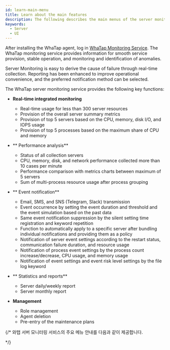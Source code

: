 ```yaml
---
id: learn-main-menu
title: Learn about the main features
description: The following describes the main menus of the server monitoring service.
keywords:
  - Server
  - UI
---
```


After installing the WhaTap agent, log in [WhaTap Monitoring Service](https://service.whatap.io). The WhaTap monitoring service provides information for smooth service provision, stable operation, and monitoring and identification of anomalies.

Server Monitoring is easy to derive the cause of failure through real-time collection. Reporting has been enhanced to improve operational convenience, and the preferred notification method can be selected.

The WhaTap server monitoring service provides the following key functions:

- **Real-time integrated monitoring**

  - Real-time usage for less than 300 server resources
  - Provision of the overall server summary metrics
  - Provision of top 5 servers based on the CPU, memory, disk I/O, and IOPS usage
  - Provision of top 5 processes based on the maximum share of CPU and memory

- ** Performance analysis**

  - Status of all collection servers
  - CPU, memory, disk, and network performance collected more than 10 cases per minute
  - Performance comparison with metrics charts between maximum of 5 servers
  - Sum of multi-process resource usage after process grouping

- ** Event notification**

  - Email, SMS, and SNS (Telegram, Slack) transmission
  - Event occurrence by setting the event duration and threshold and the event simulation based on the past data
  - Same event notification suppression by the silent setting time registration and keyword repetition
  - Function to automatically apply to a specific server after bundling individual notifications and providing them as a policy
  - Notification of server event settings according to the restart status, communication failure duration, and resource usage
  - Notification of process event settings by the process count increase/decrease, CPU usage, and memory usage
  - Notification of event settings and event risk level settings by the file log keyword

- ** Statistics and reports**

  - Server daily/weekly report
  - Server monthly report

- **Management**

  - Role management
  - Agent deletion
  - Pre-entry of the maintenance plans  

{/*
와탭 서버 모니터링 서비스의 주요 메뉴 안내를 다음과 같이 제공합니다.


<DocCardList/>
*/}

